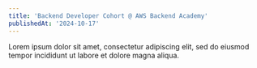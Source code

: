 ```yaml
---
title: 'Backend Developer Cohort @ AWS Backend Academy'
publishedAt: '2024-10-17'
---
```


Lorem ipsum dolor sit amet, consectetur adipiscing elit, sed do eiusmod tempor incididunt ut labore et dolore magna aliqua.
